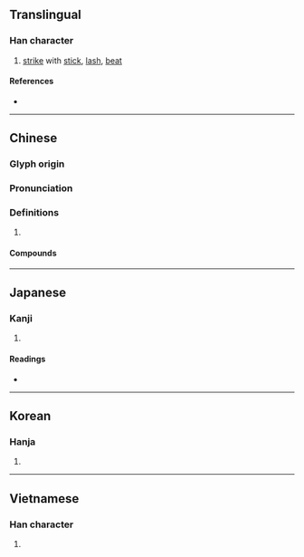 {{also|搥}}
{{character info/new}}
==Translingual==

===Han character===
{{Han char|rn=64|rad=手|as=08|sn=11|four=52014|canj=QHJM|ids=⿰扌垂}}

# [[strike]] with [[stick]], [[lash]], [[beat]]

====References====
* {{Han ref|kx=0435.230|dkj=12215|dj=0785.070|hdz=31897.130|uh=6376|ud=25462|bh=B4A8|bd=46248}}

----

==Chinese==
{{zh-forms|alt=搥}}

===Glyph origin===
{{Han etym}}

===Pronunciation===
{{zh-pron
|m=chuí
|c=ceoi4
|h=pfs=chhùi
|mn=tûi/qz,xm,zz:thûi
|mc=y
|oc=y
|cat=
}}

===Definitions===
{{zh-hanzi}}

# {{rfdef|zh}}

====Compounds====
{{zh-der|倒枕捶床|打枕捶床|捶丸|捶子|捶床拍枕|捶床搗枕|捶打|捶拊|捶撻|捶楚|捶檯拍凳|捶背|捶胸|捶胸跌腳|捶胸跌足|捶胸頓腳|捶胸頓足|捶腰|搔耳捶胸|泣血捶膺|鑪捶|頓足捶胸}}

----

==Japanese==

===Kanji===
{{ja-kanji|grade=|rs=手08}}

# {{defn|lang=ja|sort=手08}}

====Readings====
* {{ja-readings
|goon=すい
|kanon=すい
|kun=むちう-つ, うつ, つく
}}

----

==Korean==

===Hanja===
{{ko-hanja|hangeul=추|eumhun=|rv=chu|mr=ch'u|y=chwu}}

# {{defn|lang=ko|sort=手08}}

----

==Vietnamese==

===Han character===
{{vi-hantu|[[chúi]], [[chúy]], [[chuỳ]], [[dồi]], [[thuỳ]], [[truỳ]]|rs=手08}}

# {{defn|lang=vi|sort=手08}}